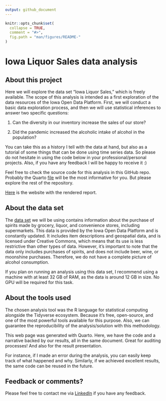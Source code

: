 ```yaml
---
output: github_document
---
```


<!-- README.md is generated from README.Rmd. Please edit that file -->

```r
knitr::opts_chunk$set(
  collapse = TRUE,
  comment = "#>",
  fig.path = "man/figures/README-"
)
```

# Iowa Liquor Sales data analysis

## About this project

Here we will explore the data set "Iowa Liquor Sales," which is freely available. The scope of this analysis is intended as a first exploration of the data resources of the Iowa Open Data Platform. First, we will conduct a basic data exploration process, and then we will use statistical inferences to answer two specific questions:

1.  Can the diversity in our inventory increase the sales of our store?

2.  Did the pandemic increased the alcoholic intake of alcohol in the population?

You can take this as a history I tell with the data at hand, but also as a tutorial of some things that can be done using time series data. So please do not hesitate in using the code below in your professional/personal projects. Also, if you have any feedback I will be happy to receive it :)

Feel free to check the source code for this analysis in this GitHub repo. Probably the Quarto [file](https://github.com/jospablo777/iowa_liquor_sales_analysis/blob/main/communication/iowa_liquor_analysis.qmd) will be the most informative for you. But please explore the rest of the repository.

[Here](https://jospablo777.github.io/iowa_liquor_sales_analysis/iowa_liquor_analysis.html) is the website with the rendered report.

## About the data set

The [data set](https://data.iowa.gov/Sales-Distribution/Iowa-Liquor-Sales/m3tr-qhgy/about_data) we will be using contains information about the purchase of spirits made by grocery, liquor, and convenience stores, including supermarkets. This data is provided by the Iowa Open Data Platform and is constantly updated. It includes item descriptions and geospatial data, and is licensed under Creative Commons, which means that its use is less restrictive than other types of data. However, it's important to note that the data only includes purchases of spirits, and does not include beer, wine, or moonshine purchases. Therefore, we do not have a complete picture of alcohol consumption.

If you plan on running an analysis using this data set, I recommend using a machine with at least 32 GB of RAM, as the data is around 12 GB in size. No GPU will be required for this task.

## About the tools used

The chosen analysis tool was the R language for statistical computing alongside the Tidyverse ecosystem. Because it’s free, open-source, and one of the most powerful tools available for this purpose. Also, we can guarantee the reproducibility of the analysis/solution with this methodology.

This web page was generated with Quarto. Here, we have the code and a narrative backed by our results, all in the same document. Great for auditing processes! And also for the result presentation.

For instance, if I made an error during the analysis, you can easily keep track of what happened and why. Similarly, if we achieved excellent results, the same code can be reused in the future.

## Feedback or comments?

Please feel free to contact me via [LinkedIn](https://www.linkedin.com/in/jose-barrantes/) if you have any feedback.
